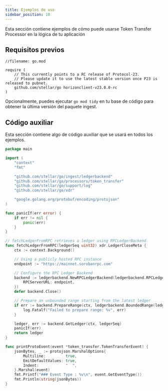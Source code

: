 ```yaml
---
title: Ejemplos de uso
sidebar_position: 10
---
```


Esta sección contiene ejemplos de cómo puede usarse Token Transfer Processor en la lógica de tu aplicación

## Requisitos previos

```
//filename: go.mod

require (
    // This currently points to a RC release of Protocol-23.
    // Please update it to use the latest stable version once P23 is released to pubnet.
    github.com/stellar/go horizonclient-v23.0.0-rc
)

```

Opcionalmente, puedes ejecutar `go mod tidy` en tu base de código para obtener la última versión del paquete ingest.

## Código auxiliar

Esta sección contiene algo de código auxiliar que se usará en todos los ejemplos.

<CodeExample>

```go
package main

import (
	"context"
	"fmt"

	"github.com/stellar/go/ingest/ledgerbackend"
	"github.com/stellar/go/processors/token_transfer"
	"github.com/stellar/go/support/log"
	"github.com/stellar/go/xdr"

	"google.golang.org/protobuf/encoding/protojson"
)

func panicIf(err error) {
	if err != nil {
		panic(err)
	}
}

// fetchLedgerFromRPC retrieves a ledger using RPCLedgerBackend
func fetchLedgerFromRPC(ledgerSeq uint32) xdr.LedgerCloseMeta {
	ctx := context.Background()

	// Using a publicly hosted RPC instance
	endpoint := "https://mainnet.sorobanrpc.com"

	// Configure the RPC Ledger Backend
	backend := ledgerbackend.NewRPCLedgerBackend(ledgerbackend.RPCLedgerBackendOptions{
		RPCServerURL: endpoint,
	})
	defer backend.Close()

	// Prepare an unbounded range starting from the latest ledger
	if err := backend.PrepareRange(ctx, ledgerbackend.BoundedRange(ledgerSeq, ledgerSeq)); err != nil {
		log.Fatalf("Failed to prepare range: %v", err)
	}

	ledger, err := backend.GetLedger(ctx, ledgerSeq)
	panicIf(err)
	return ledger
}

func printProtoEvent(event *token_transfer.TokenTransferEvent) {
	jsonBytes, _ := protojson.MarshalOptions{
		Multiline:         true,
		EmitDefaultValues: true,
		Indent:            "  ",
	}.Marshal(event)
	fmt.Printf("### Event Type : %v\n", event.GetEventType())
	fmt.Println(string(jsonBytes))
}
```

</CodeExample>
